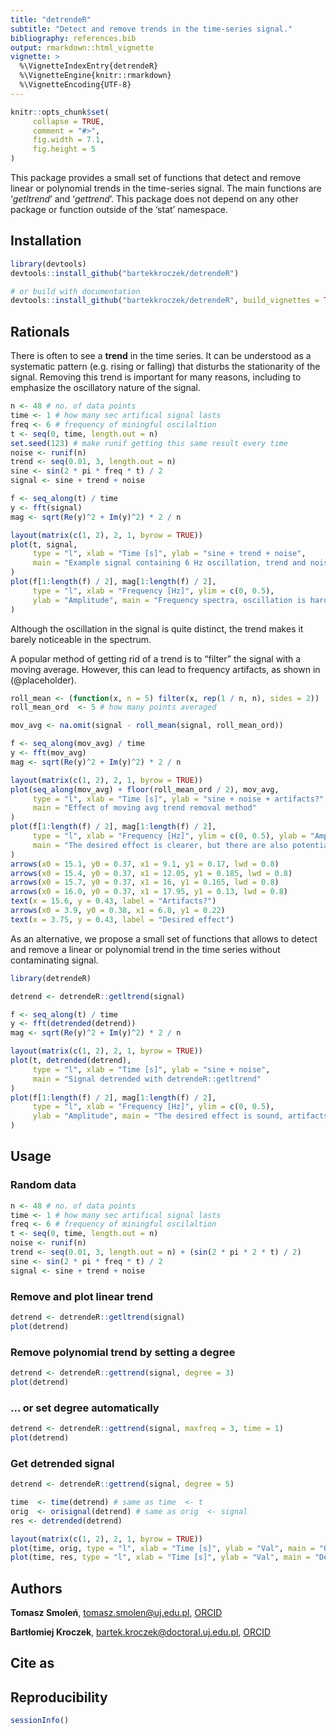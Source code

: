 ```yaml
---
title: "detrendeR"
subtitle: "Detect and remove trends in the time-series signal."
bibliography: references.bib
output: rmarkdown::html_vignette
vignette: >
  %\VignetteIndexEntry{detrendeR}
  %\VignetteEngine{knitr::rmarkdown}
  %\VignetteEncoding{UTF-8}
---
```


```r
knitr::opts_chunk$set(
     collapse = TRUE,
     comment = "#>",
     fig.width = 7.1,
     fig.height = 5
)
```


This package provides a small set of functions that detect and remove linear or polynomial trends 
in the time-series signal. The main functions are '*getltrend*' and '*gettrend*'. This package 
does not depend on any other package or function outside of the 'stat' namespace.

## Installation

```r
library(devtools)
devtools::install_github("bartekkroczek/detrendeR")

# or build with documentation
devtools::install_github("bartekkroczek/detrendeR", build_vignettes = TRUE)
```

## Rationals

There is often to see a **trend** in the time series. It can be understood as a systematic pattern
(e.g. rising or falling) that disturbs the stationarity of the signal. Removing this trend
is important for many reasons, including to emphasize the oscillatory nature of the signal.

 

```r
n <- 48 # no. of data points
time <- 1 # how many sec artifical signal lasts
freq <- 6 # frequency of miningful oscilaltion
t <- seq(0, time, length.out = n)
set.seed(123) # make runif getting this same result every time
noise <- runif(n)
trend <- seq(0.01, 3, length.out = n)
sine <- sin(2 * pi * freq * t) / 2
signal <- sine + trend + noise

f <- seq_along(t) / time
y <- fft(signal)
mag <- sqrt(Re(y)^2 + Im(y)^2) * 2 / n

layout(matrix(c(1, 2), 2, 1, byrow = TRUE))
plot(t, signal,
     type = "l", xlab = "Time [s]", ylab = "sine + trend + noise",
     main = "Example signal containing 6 Hz oscillation, trend and noise"
)
plot(f[1:length(f) / 2], mag[1:length(f) / 2],
     type = "l", xlab = "Frequency [Hz]", ylim = c(0, 0.5),
     ylab = "Amplitude", main = "Frequency spectra, oscillation is hard to spot"
)
```

Although the oscillation in the signal is quite distinct, the trend makes it barely
noticeable in the spectrum.

A popular method of getting rid of a trend is to "filter" the signal with a moving average.
However, this can lead to frequency artifacts, as shown in (@placeholder). 

```r
roll_mean <- (function(x, n = 5) filter(x, rep(1 / n, n), sides = 2))
roll_mean_ord  <- 5 # how many points averaged

mov_avg <- na.omit(signal - roll_mean(signal, roll_mean_ord))

f <- seq_along(mov_avg) / time
y <- fft(mov_avg)
mag <- sqrt(Re(y)^2 + Im(y)^2) * 2 / n

layout(matrix(c(1, 2), 2, 1, byrow = TRUE))
plot(seq_along(mov_avg) + floor(roll_mean_ord / 2), mov_avg,
     type = "l", xlab = "Time [s]", ylab = "sine + noise + artifacts?",
     main = "Effect of moving avg trend removal method"
)
plot(f[1:length(f) / 2], mag[1:length(f) / 2],
     type = "l", xlab = "Frequency [Hz]", ylim = c(0, 0.5), ylab = "Amplitude",
     main = "The desired effect is clearer, but there are also potential artifacts"
)
arrows(x0 = 15.1, y0 = 0.37, x1 = 9.1, y1 = 0.17, lwd = 0.8)
arrows(x0 = 15.4, y0 = 0.37, x1 = 12.05, y1 = 0.185, lwd = 0.8)
arrows(x0 = 15.7, y0 = 0.37, x1 = 16, y1 = 0.165, lwd = 0.8)
arrows(x0 = 16.0, y0 = 0.37, x1 = 17.95, y1 = 0.13, lwd = 0.8)
text(x = 15.6, y = 0.43, label = "Artifacts?")
arrows(x0 = 3.9, y0 = 0.38, x1 = 6.8, y1 = 0.22)
text(x = 3.75, y = 0.43, label = "Desired effect")
```

As an alternative, we propose a small set of functions that allows to detect and remove a
linear or polynomial trend in the time series without contaminating signal.

```r
library(detrendeR)

detrend <- detrendeR::getltrend(signal)

f <- seq_along(t) / time
y <- fft(detrended(detrend))
mag <- sqrt(Re(y)^2 + Im(y)^2) * 2 / n

layout(matrix(c(1, 2), 2, 1, byrow = TRUE))
plot(t, detrended(detrend),
     type = "l", xlab = "Time [s]", ylab = "sine + noise",
     main = "Signal detrended with detrendeR::getltrend"
)
plot(f[1:length(f) / 2], mag[1:length(f) / 2],
     type = "l", xlab = "Frequency [Hz]", ylim = c(0, 0.5),
     ylab = "Amplitude", main = "The desired effect is sound, artifacts are neglected"
)
```


## Usage

### Random data 

```r
n <- 48 # no. of data points
time <- 1 # how many sec artifical signal lasts
freq <- 6 # frequency of miningful oscilaltion
t <- seq(0, time, length.out = n)
noise <- runif(n)
trend <- seq(0.01, 3, length.out = n) + (sin(2 * pi * 2 * t) / 2)
sine <- sin(2 * pi * freq * t) / 2
signal <- sine + trend + noise
```

### Remove and plot linear trend 

```r
detrend <- detrendeR::getltrend(signal)
plot(detrend)
```

### Remove polynomial trend by setting a degree

```r
detrend <- detrendeR::gettrend(signal, degree = 3)
plot(detrend)
```

### ... or set degree automatically

```r
detrend <- detrendeR::gettrend(signal, maxfreq = 3, time = 1)
plot(detrend)
```

### Get detrended signal

```r
detrend <- detrendeR::gettrend(signal, degree = 5)

time  <- time(detrend) # same as time  <- t
orig  <- orisignal(detrend) # same as orig  <- signal
res <- detrended(detrend)

layout(matrix(c(1, 2), 2, 1, byrow = TRUE))
plot(time, orig, type = "l", xlab = "Time [s]", ylab = "Val", main = "Original signal")
plot(time, res, type = "l", xlab = "Time [s]", ylab = "Val", main = "Detrended signal")
```


## Authors
**Tomasz Smoleń**, <tomasz.smolen@uj.edu.pl>, [ORCID](https://orcid.org/0000-0003-1884-4909)

**Bartłomiej Kroczek**, <bartek.kroczek@doctoral.uj.edu.pl>, [ORCID](https://orcid.org/0000-0002-4632-636X)

## Cite as 

<div id="refs"></div>

## Reproducibility 

```r
sessionInfo()
```
